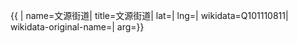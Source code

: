 {{ {{{1|PRC admin/showdata}}}|
name=文源街道|
title=文源街道|
lat=|
lng=|
wikidata=Q101110811|
wikidata-original-name=|
arg={{{arg|}}}}}